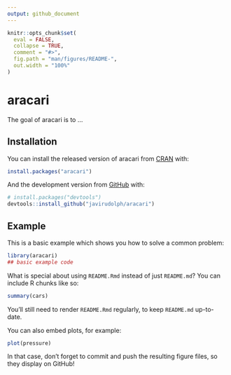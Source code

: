 ```yaml
---
output: github_document
---
```


<!-- README.md is generated from README.Rmd. Please edit that file -->

```r
knitr::opts_chunk$set(
  eval = FALSE,
  collapse = TRUE,
  comment = "#>",
  fig.path = "man/figures/README-",
  out.width = "100%"
)
```

# aracari

<!-- badges: start -->
<!-- badges: end -->

The goal of aracari is to ...

## Installation

You can install the released version of aracari from [CRAN](https://CRAN.R-project.org) with:

``` r
install.packages("aracari")
```

And the development version from [GitHub](https://github.com/) with:

``` r
# install.packages("devtools")
devtools::install_github("javirudolph/aracari")
```
## Example

This is a basic example which shows you how to solve a common problem:

```r
library(aracari)
## basic example code
```

What is special about using `README.Rmd` instead of just `README.md`? You can include R chunks like so:

```r
summary(cars)
```

You'll still need to render `README.Rmd` regularly, to keep `README.md` up-to-date.

You can also embed plots, for example:

```r
plot(pressure)
```

In that case, don't forget to commit and push the resulting figure files, so they display on GitHub!
